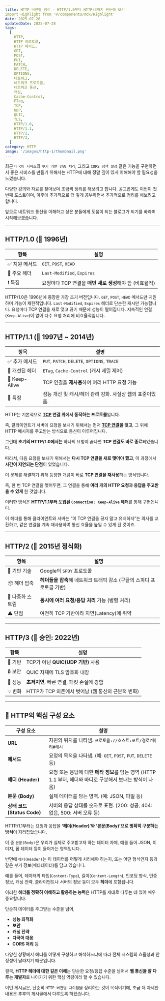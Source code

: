 ```yaml
---
title: HTTP 버전별 정리 - HTTP/1.0부터 HTTP/3까지 한눈에 보기
import Highlight from '@/components/mdx/Highlight'
date: 2025-07-28
updatedDate: 2025-07-28
tags:
  [
    HTTP,
    HTTP 프로토콜,
    HTTP 메서드,
    GET,
    POST,
    PUT,
    PATCH,
    DELETE,
    OPTIONS,
    네트워크,
    네트워크 프로토콜,
    네트워크 통신,
    캐싱,
    Cache-Control,
    ETag,
    TCP,
    UDP,
    QUIC,
    TLS,
    HTTP/1.0,
    HTTP/1.1,
    HTTP/2,
    HTTP/3,
  ]
category: HTTP
image: '/images/http-1/thumbnail.png'
---
```


최근 `다국어 서비스`와 `쿠키 기반 인증 처리`, 그리고 `CORS 정책 설정` 같은 기능을 구현하면서 좋은 서비스를 만들기 위해서는 HTTP에 대해 정말 깊이 있게 이해해야 할 필요성을 느꼈습니다.

다양한 강의와 자료를 찾아보며 조금씩 정리를 해보려고 합니다.
공교롭게도 이번이 첫 번째 포스트이며, 이후에 추가적으로 더 깊게 공부하면서 추가적으로 정리를 해보려고 합니다.

앞으로 네트워크 통신을 이해하고 싶은 분들에게 도움이 되는 블로그가 되기를 바라며 시작해보겠습니다.

---

## **HTTP/1.0 (📅 1996년)**

| 항목           | 설명                                                     |
| -------------- | -------------------------------------------------------- |
| ✅ 지원 메서드 | `GET`, `POST`, `HEAD`                                    |
| 🧩 주요 헤더   | `Last-Modified`, `Expires`                               |
| ❗ 특징        | 요청마다 TCP 연결을 **매번 새로 생성**해야 함 (비효율적) |

HTTP/1.0은 1996년에 등장한 가장 초기 버전입니다. `GET`, `POST`, `HEAD` 메서드만 지원하며 기능이 제한적입니다.
`Last-Modified`, `Expires` 헤더로 단순한 캐시만 가능합니다. 요청마다 TCP 연결을 새로 맺고 끊기 때문에 성능이 떨어집니다. 지속적인 연결(`Keep-Alive`)이 없어 다수 요청 처리에 비효율적입니다.

---

## **HTTP/1.1 (📅 1997년 ~ 2014년)**

| 항목           | 설명                                                      |
| -------------- | --------------------------------------------------------- |
| ✅ 추가 메서드 | `PUT`, `PATCH`, `DELETE`, `OPTIONS`, `TRACE`              |
| 🧩 개선된 헤더 | `ETag`, `Cache-Control` (캐시 세밀 제어)                  |
| 🔄 Keep-Alive  | TCP 연결을 **재사용**하여 여러 HTTP 요청 가능             |
| 📌 특징        | 성능 개선 및 캐시/헤더 관리 강화. 사실상 웹의 표준이었음. |

HTTP는 기본적으로 **[TCP](https://www.yolog.co.kr/post/http-tcp) 연결 위에서 동작하는 프로토콜**입니다.

즉, 클라이언트가 서버에 요청을 보내기 위해서는 먼저 **[TCP 연결](https://www.yolog.co.kr/post/http-tcp)을 맺고**, 그 위에 HTTP 메시지를 주고받는 방식으로 통신이 이루어집니다.

그런데 **초기의 HTTP/1.0에서는** 하나의 요청이 끝나면 **TCP 연결도 바로 종료**되었습니다.

따라서, 다음 요청을 보내기 위해서는 **다시 TCP 연결을 새로 맺어야 했고**, 이 과정에서 **시간이 지연되는 단점**이 있었습니다.

이 문제를 해결하기 위해 등장한 개념이 바로 **TCP 연결을 재사용**하는 방식입니다.

즉, 한 번 TCP 연결을 맺어두면, 그 연결을 통해 **여러 개의 HTTP 요청과 응답을 주고받을 수 있게** 한 것입니다.

이러한 방식은 **HTTP/1.1부터 도입된 `Connection: Keep-Alive` 헤더**를 통해 구현됩니다.

이 헤더를 통해 클라이언트와 서버는 “이 TCP 연결을 끊지 말고 유지하자”는 의사를 교환하고, 같은 연결을 계속 재사용하여 통신 효율을 높일 수 있게 된 것이죠.

---

## **HTTP/2 (📅 2015년 정식화)**

| 항목             | 설명                                                                   |
| ---------------- | ---------------------------------------------------------------------- |
| 🚀 기반 기술     | Google의 `SPDY` 프로토콜                                               |
| 📦 헤더 압축     | **헤더들을 압축**해 네트워크 트래픽 감소 (구글의 스피디 프로토콜 기반) |
| 🔄 다중화 스트림 | **동시에 여러 요청/응답 처리** 가능 (병렬 처리)                        |
| ⚠️ 단점          | 여전히 TCP 기반이라 지연(Latency)에 취약                               |

---

## **HTTP/3 (📅 승인: 2022년)**

| 항목    | 설명                                               |
| ------- | -------------------------------------------------- |
| 🚧 기반 | TCP가 아닌 **QUIC(UDP 기반)** 사용                 |
| 🔒 보안 | QUIC 자체에 TLS 암호화 내장                        |
| 🚀 성능 | **초저지연**, 빠른 연결, 패킷 손실에 강함          |
| 💡 변화 | HTTP가 TCP 의존에서 벗어남 (웹 통신의 근본적 변화) |

---

## **🧱 HTTP의 핵심 구성 요소**

| 구성 요소                   | 설명                                                                                                       |
| --------------------------- | ---------------------------------------------------------------------------------------------------------- |
| **URL**                     | 자원의 위치를 나타냄. `프로토콜://호스트:포트/경로?쿼리#해시`                                              |
| **메서드**                  | 요청의 목적을 나타냄. (예: `GET`, `POST`, `PUT`, `DELETE` 등)                                              |
| **헤더 (Header)**           | 요청 또는 응답에 대한 **메타 정보**를 담는 영역 (HTTP 1.1 부터, 헤더와 바디로 구분해서 보내는 방식이 나옴) |
| **본문 (Body)**             | 실제 데이터를 담는 영역. (예: JSON, 파일 등)                                                               |
| **상태 코드 (Status Code)** | 서버의 응답 상태를 숫자로 표현. (200: 성공, 404: 없음, 500: 서버 오류 등)                                  |

HTTP/1.1부터는 요청과 응답을 **‘헤더(Header)’와 ‘본문(Body)’으로 명확히 구분하는 방식**이 자리잡았습니다.

이 중 `본문(Body)`은 우리가 실제로 주고받고자 하는 데이터 자체, 예를 들어 JSON, 이미지, 폼 데이터 등이 들어가는 영역입니다.

반면에 `헤더(Header)`는 이 데이터를 어떻게 처리해야 하는지, 또는 어떤 형식인지 등과 같은 부가 정보(메타데이터)를 담고 있습니다.

예를 들어, 데이터의 타입(`Content-Type`), 길이(`Content-Length`), 인코딩 방식, 인증 정보, 캐싱 전략, 클라이언트나 서버의 정보 등이 모두 **헤더**에 포함됩니다.

이러한 **헤더를 정확히 이해하고 활용하는 능력**은 HTTP를 제대로 다루는 데 있어 매우 중요합니다.

단순히 데이터를 주고받는 수준을 넘어,

- **성능 최적화**
- **보안**
- **캐싱 전략**
- **다국어 대응**
- **CORS 처리** 등

다양한 상황에서 헤더를 어떻게 구성하고 해석하느냐에 따라 전체 시스템의 효율성과 안정성이 달라지기 때문입니다.

결국, **HTTP 헤더에 대한 깊은 이해**는 단순한 요청/응답 수준을 넘어서 **웹 통신을 잘 다루는 개발자**로 나아가기 위한 핵심 역량이라 할 수 있습니다.

이번 게시글은, 단순히 `HTTP 버전별 차이점`을 정리하는 것이 목적이기에, 조금 더 자세한 내용은 추후의 게시글에서 다루도록 하겠습니다.
